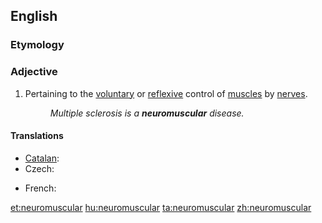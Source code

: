 ==English==

===Etymology===
{{prefix|neuro|muscular}}

===Adjective===
{{en-adj|-}}

# Pertaining to the [[voluntary]] or [[reflex]]ive control of [[muscle]]s by [[nerve]]s.
#: ''Multiple sclerosis is a '''neuromuscular''' disease.''

====Translations====
{{trans-top|pertaining to the voluntary control of muscles by nerves}}
* [[Catalan]]: {{t|ca|neuromuscular}}
* Czech: {{t-|cs|nervosvalový}}
{{trans-mid}}
* French: {{t|fr|neuromusculaire}}
{{trans-bottom}}

[[et:neuromuscular]]
[[hu:neuromuscular]]
[[ta:neuromuscular]]
[[zh:neuromuscular]]